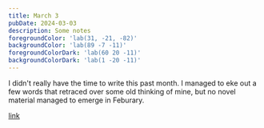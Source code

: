 ```yaml
---
title: March 3
pubDate: 2024-03-03
description: Some notes
foregroundColor: 'lab(31, -21, -82)'
backgroundColor: 'lab(89 -7 -11)'
foregroundColorDark: 'lab(60 20 -11)'
backgroundColorDark: 'lab(1 -20 -11)'
---
```


I didn't really have the time to write this past month. I managed to eke out 
a few words that retraced over some old thinking of mine, but no novel material
managed to emerge in Feburary.

[link](https://google.com)